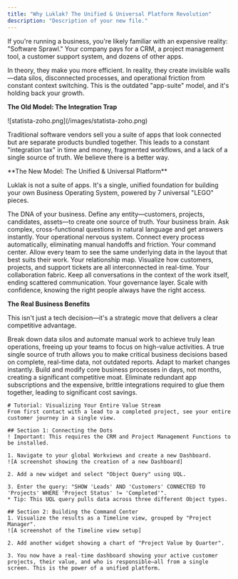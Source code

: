 ```yaml
---
title: "Why Luklak? The Unified & Universal Platform Revolution"
description: "Description of your new file."
---
```


If you're running a business, you're likely familiar with an expensive reality: "Software Sprawl." Your company pays for a CRM, a project management tool, a customer support system, and dozens of other apps.

<Note>
  In theory, they make you more efficient. In reality, they create invisible walls—data silos, disconnected processes, and operational friction from constant context switching. This is the outdated "app-suite" model, and it's holding back your growth.
</Note>

**The Old Model: The Integration Trap**

<Frame>
  ![statista-zoho.png](/images/statista-zoho.png)
</Frame>

Traditional software vendors sell you a suite of apps that look connected but are separate products bundled together. This leads to a constant "integration tax" in time and money, fragmented workflows, and a lack of a single source of truth. We believe there is a better way.

<Tip>
  **The New Model: The Unified & Universal Platform**

  Luklak is not a suite of apps. It's a single, unified foundation for building your own Business Operating System, powered by 7 universal "LEGO" pieces.
</Tip>

<CardGroup cols={3}>
  <Card title="Universal Object" icon="cube" iconType="duotone">
    The DNA of your business. Define any entity—customers, projects, candidates, assets—to create one source of truth.
  </Card>
  <Card title="Universal Query Language (UQL)" icon="magnifying-glass" iconType="duotone">
    Your business brain. Ask complex, cross-functional questions in natural language and get answers instantly.
  </Card>
  <Card title="Universal Automation" icon="robot" iconType="duotone">
    Your operational nervous system. Connect every process automatically, eliminating manual handoffs and friction.
  </Card>
  <Card title="Workview" icon="table-columns" iconType="duotone">
    Your command center. Allow every team to see the same underlying data in the layout that best suits their work.
  </Card>
  <Card title="Object Connection" icon="link" iconType="duotone">
    Your relationship map. Visualize how customers, projects, and support tickets are all interconnected in real-time.
  </Card>
  <Card title="Unified Live Chat" icon="comments" iconType="duotone">
    Your collaboration fabric. Keep all conversations in the context of the work itself, ending scattered communication.
  </Card>
  <Card title="Permission & Notification" icon="user-shield" iconType="duotone">
    Your governance layer. Scale with confidence, knowing the right people always have the right access.
  </Card>
</CardGroup>

**The Real Business Benefits**

This isn't just a tech decision—it's a strategic move that delivers a clear competitive advantage.

<AccordionGroup>
  <Accordion title="Radical Efficiency" icon="rocket">
    Break down data silos and automate manual work to achieve truly lean operations, freeing up your teams to focus on high-value activities.
  </Accordion>
  <Accordion title="Total Visibility" icon="eye">
    A true single source of truth allows you to make critical business decisions based on complete, real-time data, not outdated reports.
  </Accordion>
  <Accordion title="Unmatched Agility" icon="bolt">
    Adapt to market changes instantly. Build and modify core business processes in days, not months, creating a significant competitive moat.
  </Accordion>
  <Accordion title="Lower Total Cost of Ownership (TCO)" icon="arrow-down-to-line">
    Eliminate redundant app subscriptions and the expensive, brittle integrations required to glue them together, leading to significant cost savings.
  </Accordion>
</AccordionGroup>

```guidejar
# Tutorial: Visualizing Your Entire Value Stream
From first contact with a lead to a completed project, see your entire customer journey in a single view.

## Section 1: Connecting the Dots
! Important: This requires the CRM and Project Management Functions to be installed.

1. Navigate to your global Workviews and create a new Dashboard.
![A screenshot showing the creation of a new Dashboard]

2. Add a new widget and select "Object Query" using UQL.

3. Enter the query: "SHOW 'Leads' AND 'Customers' CONNECTED TO 'Projects' WHERE 'Project Status' != 'Completed'".
* Tip: This UQL query pulls data across three different Object types.

## Section 2: Building the Command Center
1. Visualize the results as a Timeline view, grouped by "Project Manager".
![A screenshot of the Timeline view setup]

2. Add another widget showing a chart of "Project Value by Quarter".

3. You now have a real-time dashboard showing your active customer projects, their value, and who is responsible—all from a single screen. This is the power of a unified platform.
```